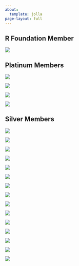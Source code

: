 ```yaml
---
about:
  template: jolla
page-layout: full
---
```

## R Foundation Member

<img src="/images/members/logo_rfoundation-300x184.webp" />

## Platinum Members

<div class="platinum">

  <img class="platinum-img" src="/images/members/Biogen.svg" />


  <img class="platinum-img" src="/images/members/genentech-300x184.webp" />


  <img  class="platinum-img" src="/images/members/logo_msft-300x184.webp" />


  <img  class="platinum-img"src="/images/members/posit-logo-fullcolor-TM-1-300x78.webp" />

</div>

## Silver Members

<div class="silver">
  <img class="silver-img" src="/images/members/american-statistical-association.svg" />


  <img class="silver-img" src="/images/members/Ascent_Horizontal.svg" />


  <img  class="silver-img" src="/images/members/logo_esri-300x184.webp" />


  <img  class="silver-img"src="/images/members/logo_google-300x184.webp" />

  <img class="silver-img" src="/images/members/GSK_logo_2022.svg-300x96.webp" />


  <img class="silver-img" src="/images/members/jnj-300x38.webp" />


  <img  class="silver-img" src="/images/members/lander-analytics.svg" />


  <img  class="silver-img"src="/images/members/merck.svg" />

  <img  class="silver-img"src="/images/members/novartis.svg" />

  <img class="silver-img" src="/images/members/novo-nordisk.svg" />


  <img class="silver-img" src="https://www.r-consortium.org/wp-content/uploads/sites/13/2016/09/logo_oracle-300x184.png" />


  <img  class="silver-img" src="https://www.r-consortium.org/wp-content/uploads/sites/13/2022/04/Pfizer_Logo_Color_RGB.svg" />


  <img  class="silver-img"src="https://www.r-consortium.org/wp-content/uploads/sites/13/2016/09/procogia-horizontal-light-bg-300x71.png" />

  <img class="silver-img" src="https://www.r-consortium.org/wp-content/uploads/sites/13/2024/03/sanofi.svg" />


  <img class="silver-img" src="https://www.r-consortium.org/wp-content/uploads/sites/13/2021/12/Swiss_Re.svg" />

</div>
